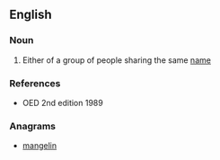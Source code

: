 ==English==

===Noun===
{{en-noun}}

# {{context|obsolete|lang=en}} Either of a group of people sharing the same [[name]]

===References===
* OED 2nd edition 1989

===Anagrams===
* [[mangelin#English|mangelin]]